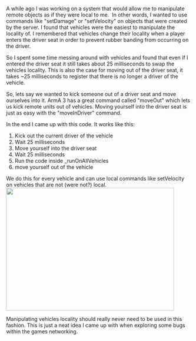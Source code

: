 A while ago I was working on a system that would allow me to manipulate remote objects as if they were local to me.  In other words, I wanted to use commands like "setDamage" or "setVelocity" on objects that were created by the server. I found that vehicles were the easiest to manipulate the locality of. I remembered that vehicles change their locality when a player enters the driver seat in order to prevent rubber banding from occurring on the driver.

So I spent some time messing around with vehicles and found that even if I entered the driver seat it still takes about 25 milliseconds to swap the vehicles locality. This is also the case for moving out of the driver seat, it takes ~25 milliseconds to register that there is no longer a driver of the vehicle.

So, lets say we wanted to kick someone out of a driver seat and move ourselves into it. ArmA 3 has a great command called "moveOut" which lets us kick remote units out of vehicles. Moving yourself into the driver seat is just as easy with the "moveInDriver" command.

In the end I came up with this code. It works like this:
<ol>
 	<li>Kick out the current driver of the vehicle</li>
 	<li>Wait 25 milliseconds</li>
 	<li>Move yourself into the driver seat</li>
 	<li>Wait 25 milliseconds</li>
 	<li>Run the code inside _runOnAllVehicles</li>
 	<li>move yourself out of the vehicle</li>
</ol>
We do this for every vehicle and can use local commands like setVelocity on vehicles that are not (were not?) local.

<img class="aligncenter" src="https://i.gyazo.com/5613646871c6f56f38f3fbc82012d6c5.png" width="456" height="333" />

Manipulating vehicles locality should really never need to be used in this fashion. This is just a neat idea I came up with when exploring some bugs within the games networking.

&nbsp;